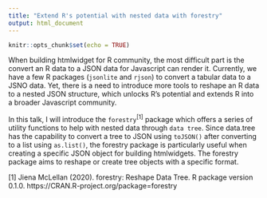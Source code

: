 ```yaml
---
title: "Extend R's potential with nested data with forestry"
output: html_document
---
```


```r
knitr::opts_chunk$set(echo = TRUE)
```

When building htmlwidget for R community, the most difficult part is the convert an R data to a JSON data for Javascript can render it. Currently, we have a few R packages (`jsonlite` and `rjson`) to convert a tabular data to a JSNO data. Yet, there is a need to introduce more tools to reshape an R data to a nested JSON structure, which unlocks R's potential and extends R into a broader Javascript community.

In this talk, I will introduce the `forestry`^[1]^ package which offers a series of utility functions to help with nested data through `data tree`. Since data.tree has the capability to convert a tree to JSON using `toJSON()` after converting to a list using `as.list()`, the forestry package is particularly useful when creating a specific JSON object for building htmlwidgets. The forestry package aims to reshape or create tree objects with a specific format.


[1] Jiena McLellan (2020). forestry: Reshape Data Tree. R package version 0.1.0.
  https://CRAN.R-project.org/package=forestry
